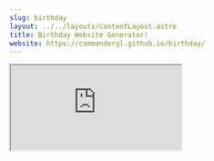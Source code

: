 ```yaml
---
slug: birthday
layout: ../../layouts/ContentLayout.astro
title: Birthday Website Generator!
website: https://commandergl.github.io/birthday/
---
```


<iframe src="https://commandergl.github.io/birthday/view?name=Dad" />

I originally created *<ContentLink href={frontmatter.website}>Birthday Website Generator!</ContentLink>* for my Mom's birthday. I had decided to try out a new framework *[(Vue)](https://vuejs.org/)* with this new project. I slowly fell in love with *Vue* and all of it's features. The *Vue* Community also seemed to be very quite nice. My love of *Vue* quickly led me to start a new project [(OpenYT)](https://github.com/OpenSourceYT/OpenYT) with it.

I plan to enhance this project by turning it in to a *Celebration Website Generator*. The *Celebration Website Generator* will have several holday theme options (like Christmas, Easter, Hallowean, or Valentines Day) and a custom option where users can design their own celebration theme with custom emojis, colors, and messages! I also plan to add a few more minor changes like adding support for pages without a name and share URLs for custom themes.